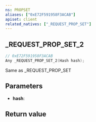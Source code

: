 ```yaml
---
ns: PROPSET
aliases: ["0xE72F591958F3ACAB"]
apiset: client
related_natives: ["_REQUEST_PROP_SET"]
---
```

## _REQUEST_PROP_SET_2

```c
// 0xE72F591958F3ACAB
Any _REQUEST_PROP_SET_2(Hash hash);
```

Same as _REQUEST_PROP_SET

## Parameters
* **hash**:

## Return value